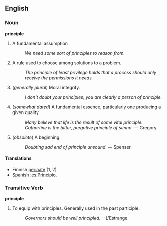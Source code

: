 ==English==

===Noun===
'''principle'''

# A fundamental assumption
#: ''We need some sort of principles to reason from.''
# A rule used to choose among solutions to a problem.
#: ''The principle of least privilege holds that a process should only receive the permissions it needs.''
# (''generally plural'') Moral integrity.
#: ''I don't doubt your principles; you are clearly a person of principle.''
# (''somewhat dated'') A fundamental essence, particularly one producing a given quality.
#: ''Many believe that life is the result of some vital principle.''
#: ''Cathartine is the bitter, purgative principle of senna.'' &mdash; Gregory.
# (''obsolete'') A beginning.
#: ''Doubting sad end of principle unsound.'' &mdash; Spenser.


====Translations====
*Finnish [[periaate]] (1, 2)
*Spanish [[:es:Principio]].

===Transitive Verb===
'''principle'''

# To equip with principles.  Generally used in the past participle.
#: ''Governors should be well principled.'' --L'Estrange.